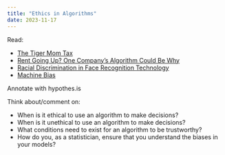 ```yaml
---
title: "Ethics in Algorithms"
date: 2023-11-17
---
```


Read: 

- [The Tiger Mom Tax](https://www.propublica.org/article/asians-nearly-twice-as-likely-to-get-higher-price-from-princeton-review)
- [Rent Going Up? One Company's Algorithm Could Be Why](https://www.propublica.org/article/yieldstar-rent-increase-realpage-rent)
- [Racial Discrimination in Face Recognition Technology](https://sitn.hms.harvard.edu/flash/2020/racial-discrimination-in-face-recognition-technology/)
- [Machine Bias](https://www.propublica.org/article/machine-bias-risk-assessments-in-criminal-sentencing)

Annotate with hypothes.is

Think about/comment on: 

- When is it ethical to use an algorithm to make decisions?
- When is it unethical to use an algorithm to make decisions?
- What conditions need to exist for an algorithm to be trustworthy?
- How do you, as a statistician, ensure that you understand the biases in your models?
